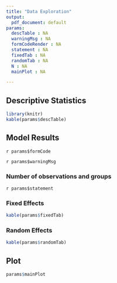 ```yaml
---
title: "Data Exploration"
output:
  pdf_document: default
params:
  descTable : NA
  warningMsg : NA
  formCodeRender : NA
  statement : NA
  fixedTab : NA
  randomTab : NA
  N : NA
  mainPlot : NA

---
```


## Descriptive Statistics

```r
library(knitr)
kable(params$descTable)
```

## Model Results
`r params$formCode`

`r params$warningMsg`

### Number of observations and groups
`r params$statement`

### Fixed Effects

```r
kable(params$fixedTab)
```

### Random Effects 
```r
kable(params$randomTab)
```

## Plot
```r
params$mainPlot
```


